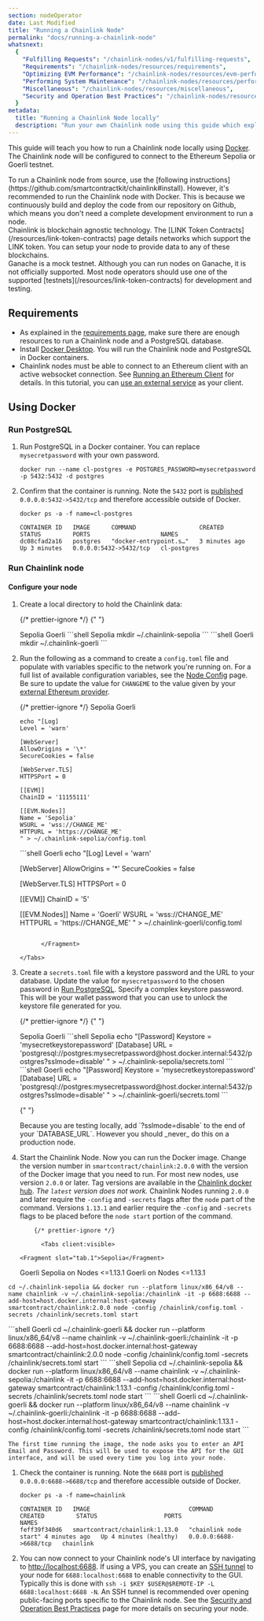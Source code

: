 ```yaml
---
section: nodeOperator
date: Last Modified
title: "Running a Chainlink Node"
permalink: "docs/running-a-chainlink-node"
whatsnext:
  {
    "Fulfilling Requests": "/chainlink-nodes/v1/fulfilling-requests",
    "Requirements": "/chainlink-nodes/resources/requirements",
    "Optimizing EVM Performance": "/chainlink-nodes/resources/evm-performance-configuration",
    "Performing System Maintenance": "/chainlink-nodes/resources/performing-system-maintenance",
    "Miscellaneous": "/chainlink-nodes/resources/miscellaneous",
    "Security and Operation Best Practices": "/chainlink-nodes/resources/best-security-practices",
  }
metadata:
  title: "Running a Chainlink Node locally"
  description: "Run your own Chainlink node using this guide which explains the requirements and basics for getting started."
---
```



This guide will teach you how to run a Chainlink node locally using [Docker](#using-docker). The Chainlink node will be configured to connect to the Ethereum Sepolia or Goerli testnet.

<Aside type="note" title="Running from source">
  To run a Chainlink node from source, use the [following
  instructions](https://github.com/smartcontractkit/chainlink#install). However, it's recommended to run the Chainlink
  node with Docker. This is because we continuously build and deploy the code from our repository on Github, which means
  you don't need a complete development environment to run a node.
</Aside>

<Aside type="note" title="Other Supported Networks">
  Chainlink is blockchain agnostic technology. The [LINK Token Contracts](/resources/link-token-contracts) page details
  networks which support the LINK token. You can setup your node to provide data to any of these blockchains.
</Aside>

<Aside type="note" title="Running Chainlink Node on Ganache">
  Ganache is a mock testnet. Although you can run nodes on Ganache, it is not officially supported. Most node operators
  should use one of the supported [testnets](/resources/link-token-contracts) for development and testing.
</Aside>

## Requirements

- As explained in the [requirements page](/chainlink-nodes/resources/requirements), make sure there are enough resources to run a Chainlink node and a PostgreSQL database.
- Install [Docker Desktop](https://docs.docker.com/get-docker/). You will run the Chainlink node and PostgreSQL in Docker containers.
- Chainlink nodes must be able to connect to an Ethereum client with an active websocket connection. See [Running an Ethereum Client](/chainlink-nodes/resources/run-an-ethereum-client) for details. In this tutorial, you can [use an external service](/chainlink-nodes/resources/run-an-ethereum-client/#external-services) as your client.

## Using Docker

### Run PostgreSQL

1. Run PostgreSQL in a Docker container. You can replace `mysecretpassword` with your own password.

   ```shell
   docker run --name cl-postgres -e POSTGRES_PASSWORD=mysecretpassword -p 5432:5432 -d postgres
   ```

1. Confirm that the container is running. Note the `5432` port is [published](https://docs.docker.com/config/containers/container-networking/#published-ports) `0.0.0.0:5432->5432/tcp` and therefore accessible outside of Docker.

   ```shell
   docker ps -a -f name=cl-postgres

   CONTAINER ID   IMAGE      COMMAND                  CREATED         STATUS         PORTS                    NAMES
   dc08cfad2a16   postgres   "docker-entrypoint.s…"   3 minutes ago   Up 3 minutes   0.0.0.0:5432->5432/tcp   cl-postgres
   ```

### Run Chainlink node

#### Configure your node

1.  Create a local directory to hold the Chainlink data:

    {/* prettier-ignore */}
    {" "}

    <Tabs client:visible>
      <Fragment slot="tab.1">Sepolia</Fragment>
      <Fragment slot="tab.2">Goerli</Fragment>
      <Fragment slot="panel.1">```shell Sepolia mkdir ~/.chainlink-sepolia ```</Fragment>
      <Fragment slot="panel.2">```shell Goerli mkdir ~/.chainlink-goerli ```</Fragment>
    </Tabs>

1.  Run the following as a command to create a `config.toml` file and populate with variables specific to the network you're running on. For a full list of available configuration variables, see the [Node Config](/chainlink-nodes/v1/node-config) page.
    Be sure to update the value for `CHANGEME` to the value given by your [external Ethereum provider](/chainlink-nodes/resources/run-an-ethereum-client/#external-services).

    {/* prettier-ignore */}
       <Tabs client:visible>
      <Fragment slot="tab.1">Sepolia
      </Fragment>
      <Fragment slot="tab.2">Goerli
      </Fragment>
      <Fragment slot="panel.1">
      ```shell Sepolia
      echo "[Log]
      Level = 'warn'

    [WebServer]
    AllowOrigins = '\*'
    SecureCookies = false

    [WebServer.TLS]
    HTTPSPort = 0

    [[EVM]]
    ChainID = '11155111'

    [[EVM.Nodes]]
    Name = 'Sepolia'
    WSURL = 'wss://CHANGE_ME'
    HTTPURL = 'https://CHANGE_ME'
    " > ~/.chainlink-sepolia/config.toml

    ````
    </Fragment>
    <Fragment slot="panel.2">
    ```shell Goerli
    echo "[Log]
    Level = 'warn'

    [WebServer]
    AllowOrigins = '*'
    SecureCookies = false

    [WebServer.TLS]
    HTTPSPort = 0

    [[EVM]]
    ChainID = '5'

    [[EVM.Nodes]]
    Name = 'Goerli'
    WSURL = 'wss://CHANGE_ME'
    HTTPURL = 'https://CHANGE_ME'
    " > ~/.chainlink-goerli/config.toml
    ````

          </Fragment>

    </Tabs>

1.  Create a `secrets.toml` file with a keystore password and the URL to your database. Update the value for `mysecretpassword` to the chosen password in [Run PostgreSQL](#run-postgresql). Specify a complex keystore password. This will be your wallet password that you can use to unlock the keystore file generated for you.

    {/* prettier-ignore */}
    {" "}

    <Tabs client:visible>
      <Fragment slot="tab.1">Sepolia</Fragment>
      <Fragment slot="tab.2">Goerli</Fragment>
      <Fragment slot="panel.1">
        ```shell Sepolia echo "[Password] Keystore = 'mysecretkeystorepassword' [Database] URL =
        'postgresql://postgres:mysecretpassword@host.docker.internal:5432/postgres?sslmode=disable' " >
        ~/.chainlink-sepolia/secrets.toml ```
      </Fragment>
      <Fragment slot="panel.2">
        ```shell Goerli echo "[Password] Keystore = 'mysecretkeystorepassword' [Database] URL =
        'postgresql://postgres:mysecretpassword@host.docker.internal:5432/postgres?sslmode=disable' " >
        ~/.chainlink-goerli/secrets.toml ```
      </Fragment>
    </Tabs>

    {" "}

    <Aside type="tip" title="Important">
      Because you are testing locally, add `?sslmode=disable` to the end of your `DATABASE_URL`. However you should
      _never_ do this on a production node.
    </Aside>

1.  Start the Chainlink Node. Now you can run the Docker image. Change the version number in `smartcontract/chainlink:2.0.0` with the version of the Docker image that you need to run. For most new nodes, use version `2.0.0` or later. Tag versions are available in the [Chainlink docker hub](https://hub.docker.com/r/smartcontract/chainlink/tags). _The `latest` version does not work._ Chainlink Nodes running `2.0.0` and later require the `-config` and `-secrets` flags after the `node` part of the command. Versions `1.13.1` and earlier require the `-config` and `-secrets` flags to be placed before the `node start` portion of the command.

            {/* prettier-ignore */}

              <Tabs client:visible>

        <Fragment slot="tab.1">Sepolia</Fragment>

    <Fragment slot="tab.2">Goerli</Fragment>
<Fragment slot="tab.3">Sepolia on Nodes \<=1.13.1</Fragment>
<Fragment slot="tab.4">Goerli on Nodes \<=1.13.1</Fragment>
<Fragment slot="panel.1">

```shell Sepolia
cd ~/.chainlink-sepolia && docker run --platform linux/x86_64/v8 --name chainlink -v ~/.chainlink-sepolia:/chainlink -it -p 6688:6688 --add-host=host.docker.internal:host-gateway smartcontract/chainlink:2.0.0 node -config /chainlink/config.toml -secrets /chainlink/secrets.toml start
```

   </Fragment>
   <Fragment slot="panel.2">
   ```shell Goerli
   cd ~/.chainlink-goerli && docker run --platform linux/x86_64/v8 --name chainlink -v ~/.chainlink-goerli:/chainlink -it -p 6688:6688 --add-host=host.docker.internal:host-gateway smartcontract/chainlink:2.0.0 node -config /chainlink/config.toml -secrets /chainlink/secrets.toml start
   ```
   </Fragment>
   <Fragment slot="panel.3">
   ```shell Sepolia
   cd ~/.chainlink-sepolia && docker run --platform linux/x86_64/v8 --name chainlink -v ~/.chainlink-sepolia:/chainlink -it -p 6688:6688 --add-host=host.docker.internal:host-gateway smartcontract/chainlink:1.13.1 -config /chainlink/config.toml -secrets /chainlink/secrets.toml node start
   ```
   </Fragment>
   <Fragment slot="panel.4">
   ```shell Goerli
   cd ~/.chainlink-goerli && docker run --platform linux/x86_64/v8 --name chainlink -v ~/.chainlink-goerli:/chainlink -it -p 6688:6688 --add-host=host.docker.internal:host-gateway smartcontract/chainlink:1.13.1 -config /chainlink/config.toml -secrets /chainlink/secrets.toml node start
   ```
   </Fragment>
</Tabs>

    The first time running the image, the node asks you to enter an API Email and Password. This will be used to expose the API for the GUI interface, and will be used every time you log into your node.

1.  Check the container is running. Note the `6688` port is [published](https://docs.docker.com/config/containers/container-networking/#published-ports) `0.0.0.0:6688->6688/tcp` and therefore accessible outside of Docker.

    ```shell
    docker ps -a -f name=chainlink

    CONTAINER ID   IMAGE                            COMMAND                CREATED         STATUS                   PORTS                    NAMES
    feff39f340d6   smartcontract/chainlink:1.13.0   "chainlink node start" 4 minutes ago   Up 4 minutes (healthy)   0.0.0.0:6688->6688/tcp   chainlink
    ```

1.  You can now connect to your Chainlink node's UI interface by navigating to [http://localhost:6688](http://localhost:6688). If using a VPS, you can create an [SSH tunnel](https://www.howtogeek.com/168145/how-to-use-ssh-tunneling/) to your node for `6688:localhost:6688` to enable connectivity to the GUI. Typically this is done with `ssh -i $KEY $USER@$REMOTE-IP -L 6688:localhost:6688 -N`. An SSH tunnel is recommended over opening public-facing ports specific to the Chainlink node. See the [Security and Operation Best Practices](/chainlink-nodes/resources/best-security-practices) page for more details on securing your node.
